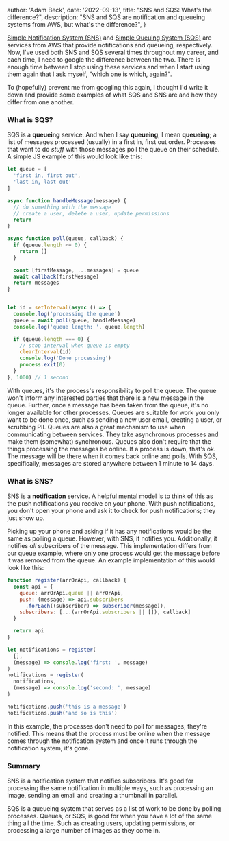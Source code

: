 
  author: 'Adam Beck',
  date: '2022-09-13',
  title: "SNS and SQS: What's the difference?",
  description:
    "SNS and SQS are notification and queueing systems from AWS, but what's the difference?",
}


[Simple Notification System (SNS)](https://aws.amazon.com/sns) and
[Simple Queuing System (SQS)](https://aws.amazon.com/sqs) are services from AWS
that provide notifications and queueing, respectively. Now, I've used both SNS
and SQS several times throughout my career, and each time, I need to
google the difference between the two. There is enough time between I stop
using these services and when I start using them again that I ask myself,
"which one is which, again?".

To (hopefully) prevent me from googling this again, I thought I'd write it
down and provide some examples of what SQS and SNS are and how they differ
from one another.

### What is SQS?

SQS is a **queueing** service. And when I say **queueing**, I mean
**queueing**; a list of messages processed (usually) in a first in,
first out order. Processes that want to do _stuff_ with those messages poll the
queue on their schedule. A simple JS example of this would look like this:

```js
let queue = [
  'first in, first out',
  'last in, last out'
]

async function handleMessage(message) {
  // do something with the message
  // create a user, delete a user, update permissions
  return
}

async function poll(queue, callback) {
  if (queue.length <= 0) {
    return []
  }

  const [firstMessage, ...messages] = queue
  await callback(firstMessage)
  return messages
}


let id = setInterval(async () => {
  console.log('processing the queue')
  queue = await poll(queue, handleMessage)
  console.log('queue length: ', queue.length)

  if (queue.length === 0) {
    // stop interval when queue is empty
    clearInterval(id)
    console.log('Done processing')
    process.exit(0)
  }
}, 1000) // 1 second
```

With queues, it's the process's responsibility to poll the queue. The queue won't
inform any interested parties that there is a new message in the queue. Further,
once a message has been taken from the queue, it's no longer available for
other processes. Queues are suitable for work you only want to be done once, such as
sending a new user email, creating a user, or scrubbing PII.
Queues are also a great mechanism to use when communicating between
services. They take asynchronous processes and make them (somewhat) synchronous.
Queues also don't require that the things processing the messages be online.
If a process is down, that's ok. The message will be there when it comes back
online and polls. With SQS, specifically, messages are stored
anywhere between 1 minute to 14 days.

### What is SNS?

SNS is a **notification** service. A helpful mental model is to think of this as
the push notifications you receive on your phone. With push notifications, you
don't open your phone and ask it to check for push notifications; they just
show up.

Picking up your phone and asking if it has any notifications would be the
same as polling a queue. However, with SNS, it notifies you. Additionally,
it notifies _all_ subscribers of the message. This implementation differs from our queue example,
where only one process would get the message before it was removed from the queue.
An example implementation of this would look like this:

```js
function register(arrOrApi, callback) {
  const api = {
    queue: arrOrApi.queue || arrOrApi,
    push: (message) => api.subscribers
      .forEach((subscriber) => subscriber(message)),
    subscribers: [...(arrOrApi.subscribers || []), callback]
  }

  return api
}

let notifications = register(
  [],
  (message) => console.log('first: ', message)
)
notifications = register(
  notifications,
  (message) => console.log('second: ', message)
)

notifications.push('this is a message')
notifications.push('and so is this')
```

In this example, the processes don't need to poll for messages; they're notified.
This means that the process must be online when the message comes through
the notification system and once it runs through the notification system,
it's gone.

### Summary

SNS is a notification system that notifies subscribers. It's good for processing
the same notification in multiple ways, such as processing an image, sending an email
and creating a thumbnail in parallel.

SQS is a queueing system that serves as a list of work to be done by polling processes.
Queues, or SQS, is good for when you have a lot of the same thing all the time. Such as
creating users, updating permissions, or processing a large number of images as they come in.

